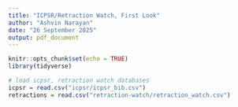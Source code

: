 ```yaml
---
title: "ICPSR/Retraction Watch, First Look"
author: "Ashvin Narayan"
date: "26 September 2025"
output: pdf_document
---
```


```r
knitr::opts_chunk$set(echo = TRUE)
library(tidyverse)

# load icpsr, retraction watch databases
icpsr = read.csv("icpsr/icpsr_bib.csv")
retractions = read.csv("retraction-watch/retraction_watch.csv")
```


















